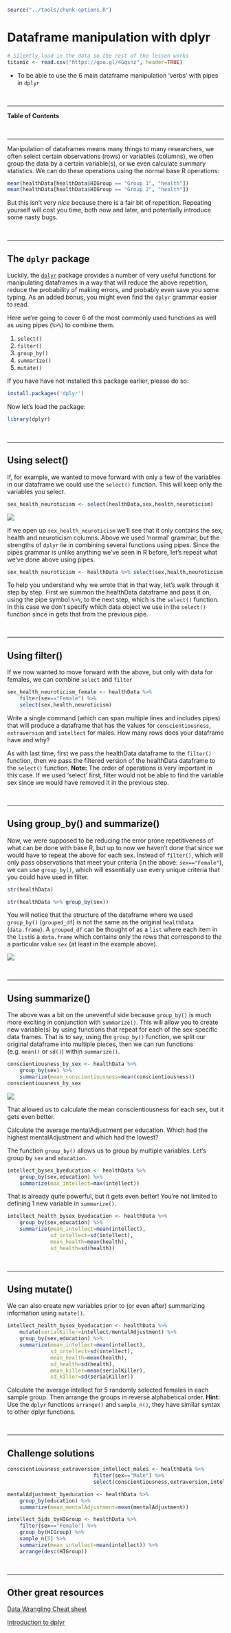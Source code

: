 
```r
source("../tools/chunk-options.R")
```

# Dataframe manipulation with dplyr

```r
# Silently load in the data so the rest of the lesson works
titanic <- read.csv("https://goo.gl/4Gqsnz", header=TRUE)
```

<!--sec data-title="Learning Objective" data-id="obj" data-show=true data-collapse=false ces-->

* To be able to use the 6 main dataframe manipulation 'verbs' with pipes in `dplyr`

<!--endsec-->

<br>

---

**Table of Contents**

<!-- toc -->

<br>

---

Manipulation of dataframes means many things to many researchers, we often select certain observations (rows) or variables (columns), we often group the data by a certain variable(s), or we even calculate summary statistics. We can do these operations using the normal base R operations:

```r
mean(healthData[healthData$HIGroup == "Group 1", "health"])
mean(healthData[healthData$HIGroup == "Group 2", "health"])
```

But this isn't very *nice* because there is a fair bit of repetition. Repeating yourself will cost you time, both now and later, and potentially introduce some nasty bugs.

<br>

---

## The `dplyr` package

Luckily, the [`dplyr`](https://cran.r-project.org/web/packages/dplyr/dplyr.pdf) package provides a number of very useful functions for manipulating dataframes in a way that will reduce the above repetition, reduce the probability of making errors, and probably even save you some typing. As an added bonus, you might even find the `dplyr` grammar easier to read.

Here we're going to cover 6 of the most commonly used functions as well as using pipes (`%>%`) to combine them. 

1. `select()`
2. `filter()`
3. `group_by()`
4. `summarize()`
5. `mutate()`

If you have have not installed this package earlier, please do so:

```r
install.packages('dplyr')
```

Now let's load the package:

```r
library(dplyr)
```

<br>

---

## Using select()

If, for example, we wanted to move forward with only a few of the variables in our dataframe we could use the `select()` function. This will keep only the variables you select.

```r
sex_health_neuroticism <- select(healthData,sex,health,neuroticism)
```

![](../images/13-dplyr-fig1.png)

If we open up `sex_health_neuroticism` we'll see that it only contains the sex, health and neuroticism columns. Above we used 'normal' grammar, but the strengths of `dplyr` lie in combining several functions using pipes. Since the pipes grammar is unlike anything we've seen in R before, let's repeat what we've done above using pipes.

```r
sex_health_neuroticism <- healthData %>% select(sex,health,neuroticism)
```

To help you understand why we wrote that in that way, let's walk through it step by step. First we summon the healthData dataframe and pass it on, using the pipe symbol `%>%`, to the next step, which is the `select()` function. In this case we don't specify which data object we use in the `select()` function since in gets that from the previous pipe.

<br>

---

## Using filter()

If we now wanted to move forward with the above, but only with data for females, we can combine `select` and `filter`

```r
sex_health_neuroticism_female <- healthData %>%
    filter(sex=="Female") %>%
    select(sex,health,neuroticism)
```

<!--sec data-title="Challenge 1" data-id="ch1" data-show=true data-collapse=false ces-->

Write a single command (which can span multiple lines and includes pipes) that will produce a dataframe that has the values for `conscientiousness`, `extraversion` and `intellect` for males. How many rows does your dataframe have and why?

<!--endsec-->

As with last time, first we pass the healthData dataframe to the `filter()` function, then we pass the filtered version of the healthData dataframe to the `select()` function. **Note:** The order of operations is very important in this case. If we used 'select' first, filter would not be able to find the variable sex since we would have removed it in the previous step.

<br>

---

## Using group_by() and summarize()

Now, we were supposed to be reducing the error prone repetitiveness of what can be done with base R, but up to now we haven't done that since we would have to repeat the above for each sex. Instead of `filter()`, which will only pass observations that meet your criteria (in the above: `sex=="Female"`), we can use `group_by()`, which will essentially use every unique criteria that you could have used in filter.

```r
str(healthData)

str(healthData %>% group_by(sex))
```
You will notice that the structure of the dataframe where we used `group_by()` (`grouped_df`) is not the same as the original `healthData` (`data.frame`). A `grouped_df` can be thought of as a `list` where each item in the `list`is a `data.frame` which contains only the rows that correspond to the a particular value `sex` (at least in the example above).

![](../images/13-dplyr-fig2.png)

<br>

---

## Using summarize()

The above was a bit on the uneventful side because `group_by()` is much more exciting in conjunction with `summarize()`. This will allow you to create new variable(s) by using functions that repeat for each of the sex-specific data frames. That is to say, using the `group_by()` function, we split our original dataframe into multiple pieces, then we can run functions (e.g. `mean()` or `sd()`) within `summarize()`.

```r
conscientiousness_by_sex <- healthData %>%
    group_by(sex) %>%
    summarize(mean_conscientiousness=mean(conscientiousness))
conscientiousness_by_sex
```

![](../images/13-dplyr-fig3.png)

That allowed us to calculate the mean conscientiousness for each sex, but it gets even better.

<!--sec data-title="Challenge 2" data-id="ch2" data-show=true data-collapse=false ces-->

Calculate the average mentalAdjustment per education. Which had the highest mentalAdjustment and which had the lowest?

<!--endsec-->

The function `group_by()` allows us to group by multiple variables. Let's group by `sex` and `education`.


```r
intellect_bysex_byeducation <- healthData %>%
    group_by(sex,education) %>%
    summarize(max_intellect=max(intellect))
```

That is already quite powerful, but it gets even better! You're not limited to defining 1 new variable in `summarize()`.

```r
intellect_health_bysex_byeducation <- healthData %>%
    group_by(sex,education) %>%
    summarize(mean_intellect=mean(intellect),
              sd_intellect=sd(intellect),
              mean_health=mean(health),
              sd_health=sd(health))
```

<br>

---

## Using mutate()

We can also create new variables prior to (or even after) summarizing information using `mutate()`.
```r
intellect_health_bysex_byeducation <- healthData %>%
    mutate(serialKiller=intellect/mentalAdjustment) %>%
    group_by(sex,education) %>%
    summarize(mean_intellect=mean(intellect),
              sd_intellect=sd(intellect),
              mean_health=mean(health),
              sd_health=sd(health),
              mean_killer=mean(serialKiller),
              sd_killer=sd(serialKiller))
```

<!--sec data-title="Advanced challenge" data-id="ch3" data-show=true data-collapse=false ces-->

Calculate the average intellect for 5 randomly selected females in each sample group. Then arrange the groups in reverse alphabetical order. **Hint:** Use the `dplyr` functions `arrange()` and `sample_n()`, they have similar syntax to other dplyr functions.

<!--endsec-->

<br>

---

## Challenge solutions

<!--sec data-title="Solution to Challenge 1" data-id="ch1sol" data-show=true data-collapse=true ces-->

```r
conscientiousness_extraversion_intellect_males <- healthData %>%
                            filter(sex=="Male") %>%
                            select(conscientiousness,extraversion,intellect)
```

<!--endsec-->

<!--sec data-title="Solution to Challenge 2" data-id="ch2sol" data-show=true data-collapse=true ces-->

```r
mentalAdjustment_byeducation <- healthData %>%
    group_by(education) %>%
    summarize(mean_mentalAdjustment=mean(mentalAdjustment))
```

<!--endsec-->

<!--sec data-title="Solution to Advanced challenge" data-id="ch3sol" data-show=true data-collapse=true ces-->

```r
intellect_5ids_byHIGroup <- healthData %>% 
    filter(sex=="Female") %>%
    group_by(HIGroup) %>%
    sample_n(5) %>%
    summarize(mean_intellect=mean(intellect)) %>%
    arrange(desc(HIGroup))
```

<!--endsec-->

<br>

---

## Other great resources
[Data Wrangling Cheat sheet](https://www.rstudio.com/wp-content/uploads/2015/02/data-wrangling-cheatsheet.pdf)

[Introduction to dplyr](https://cran.rstudio.com/web/packages/dplyr/vignettes/introduction.html)
